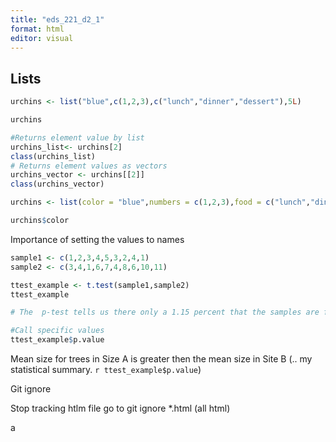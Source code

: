 ```yaml
---
title: "eds_221_d2_1"
format: html
editor: visual
---
```


## Lists

```r
urchins <- list("blue",c(1,2,3),c("lunch","dinner","dessert"),5L)

urchins

#Returns element value by list
urchins_list<- urchins[2]
class(urchins_list)
# Returns element values as vectors
urchins_vector <- urchins[[2]]
class(urchins_vector)
```

```r
urchins <- list(color = "blue",numbers = c(1,2,3),food = c("lunch","dinner","dessert"), int= 5L)

urchins$color
```

Importance of setting the values to names

```r
sample1 <- c(1,2,3,4,5,3,2,4,1)
sample2 <- c(3,4,1,6,7,4,8,6,10,11)

ttest_example <- t.test(sample1,sample2)
ttest_example

# The  p-test tells us there only a 1.15 percent that the samples are from different populations -- very unlikely and less then 5% unlikely enough to say they are most likely drawn from populations with the same mean

#Call specific values
ttest_example$p.value
```

Mean size for trees in Size A is greater then the mean size in Site B (.. my statistical summary. `r ttest_example$p.value`)

Git ignore

Stop tracking htlm file go to git ignore \*.html (all html)

a

